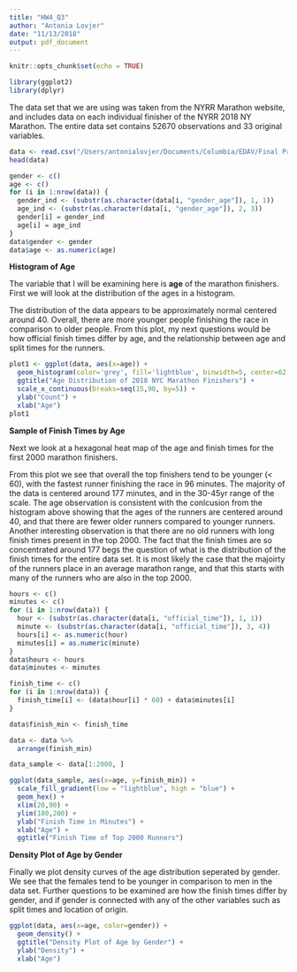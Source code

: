```yaml
---
title: "HW4_Q3"
author: "Antonia Lovjer"
date: "11/13/2018"
output: pdf_document
---
```


```r
knitr::opts_chunk$set(echo = TRUE)

library(ggplot2)
library(dplyr)
```


The data set that we are using was taken from the NYRR Marathon website, and includes data on each individual finisher of the NYRR 2018 NY Marathon. The entire data set contains 52670 observations and 33 original variables.

```r
data <- read.csv("/Users/antonialovjer/Documents/Columbia/EDAV/Final Project/marathon_2018.csv")
head(data)
```

```r
gender <- c()
age <- c()
for (i in 1:nrow(data)) {
  gender_ind <- (substr(as.character(data[i, "gender_age"]), 1, 1))
  age_ind <- (substr(as.character(data[i, "gender_age"]), 2, 3))
  gender[i] = gender_ind
  age[i] = age_ind
}
data$gender <- gender
data$age <- as.numeric(age)
```

**Histogram of Age** 

The variable that I will be examining here is **age** of the marathon finishers. First we will look at the distribution of the ages in a histogram.

The distribution of the data appears to be approximately normal centered around 40. Overall, there are more younger people finishing the race in comparison to older people. From this plot, my next questions would be how official finish times differ by age, and the relationship between age and split times for the runners.

```r

plot1 <- ggplot(data, aes(x=age)) + 
  geom_histogram(color='grey', fill='lightblue', binwidth=5, center=62.5) + 
  ggtitle("Age Distribution of 2018 NYC Marathon Finishers") + 
  scale_x_continuous(breaks=seq(15,90, by=5)) +
  ylab("Count") +
  xlab("Age")
plot1
```

 

**Sample of Finish Times by Age** 

Next we look at a hexagonal heat map of the age and finish times for the first 2000 marathon finishers. 

From this plot we see that overall the top finishers tend to be younger (< 60), with the fastest runner finishing the race in 96 minutes. The majority of the data is centered around 177 minutes, and in the 30-45yr range of the scale. The age observation is consistent with the conlcusion from the histogram above showing that the ages of the runners are centered around 40, and that there are fewer older runners compared to younger runners. Another interesting observation is that there are no old runners with long finish times present in the top 2000. The fact that the finish times are so concentrated around 177 begs the question of what is the distribution of the finish times for the entire data set. It is most likely the case that the majoirty of the runners place in an average marathon range, and that this starts with many of the runners who are also in the top 2000. 

```r
hours <- c()
minutes <- c()
for (i in 1:nrow(data)) {
  hour <- (substr(as.character(data[i, "official_time"]), 1, 1))
  minute <- (substr(as.character(data[i, "official_time"]), 3, 4))
  hours[i] <- as.numeric(hour)
  minutes[i] = as.numeric(minute)
}
data$hours <- hours
data$minutes <- minutes

finish_time <- c()
for (i in 1:nrow(data)) {
  finish_time[i] <- (data$hour[i] * 60) + data$minutes[i]
} 

data$finish_min <- finish_time

data <- data %>%
  arrange(finish_min)
```


```r
data_sample <- data[1:2000, ]

ggplot(data_sample, aes(x=age, y=finish_min)) + 
  scale_fill_gradient(low = "lightblue", high = "blue") +
  geom_hex() +
  xlim(20,90) +
  ylim(100,200) +
  ylab("Finish Time in Minutes") +
  xlab("Age") +
  ggtitle("Finish Time of Top 2000 Runners")
```



**Density Plot of Age by Gender**

Finally we plot density curves of the age distribution seperated by gender. We see that the females tend to be younger in comparison to men in the data set. Further questions to be examined are how the finish times differ by gender, and if gender is connected with any of the other variables such as split times and location of origin. 

```r
ggplot(data, aes(x=age, color=gender)) + 
  geom_density() +
  ggtitle("Density Plot of Age by Gender") + 
  ylab("Density") +
  xlab("Age")
```


